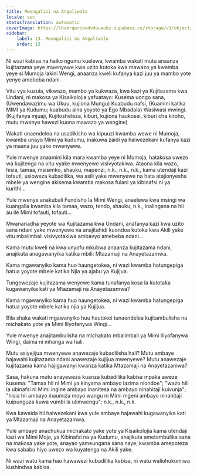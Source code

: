 ```yaml
---
title: Mwangalizi na Angaliwalo
locale: swc
statusTranslation: automatic
coverImage: https://lhvmrqwrcowdvduuaukz.supabase.co/storage/v1/object/public/strapi-uploads/small_cover-tratado-de-psicologia-revolucionaria.webp-5e15e1cec4e0ebebcde5d7fc7565d8fd.webp
sidebar:
    label: 13. Mwangalizi na Angaliwalo
    order: 13
---
```

Ni wazi kabisa na haiko ngumu kuelewa, kwamba wakati mutu anaanza kujitazama yeye mwenyewe kwa uzito kutoka kwa mawazo ya kwamba yeye si Mumoja lakini Wengi, anaanza kweli kufanya kazi juu ya mambo yote yenye amebeba ndani.

Vitu vya kuzuia, vikwazo, mambo ya kukwaza, kwa kazi ya Kujitazama kwa Undani, ni makosa ya Kisaikolojia yafuatayo: Kusema uongo sana, (Uwendawazimu wa Ukuu, kujiona Mungu) Kuabudu nafsi, (Kuamini katika MIMI ya Kudumu; kuabudu aina yoyote ya Ego Mbadala) Wasiwasi mwingi. (Kujifanya mjuaji, Kujitosheleza, kiburi, kujiona haukosei, kiburi cha kiroho, mutu mwenye hawezi kuona mawazo ya wengine)

Wakati unaendelea na usadikisho wa kipuuzi kwamba wewe ni Mumoja, kwamba unayo Mimi ya kudumu, inakuwa zaidi ya haiwezekani kufanya kazi ya maana juu yako mwenyewe.

Yule mwenye anaamini kila mara kwamba yeye ni Mumoja, hatakosa uwezo wa kujitenga na vitu vyake mwenyewe visivyotakiwa. Ataona kila wazo, hisia, tamaa, msisimko, shauku, mapenzi, n.k., n.k., n.k., kama utendaji kazi tofauti, usioweza kubadilika, wa asili yake mwenyewe na hata atajionyesha mbele ya wengine akisema kwamba makosa fulani ya kibinafsi ni ya kurithi...

Yule mwenye anakubali Fundisho la Mimi Wengi, anaelewa kwa msingi wa kuangalia kwamba kila tamaa, wazo, tendo, shauku, n.k., inalingana na hii au ile Mimi tofauti, tofauti...

Mwanariadha yeyote wa Kujitazama kwa Undani, anafanya kazi kwa uzito sana ndani yake mwenyewe na anajitahidi kuondoa kutoka kwa Akili yake vitu mbalimbali visivyotakiwa ambavyo amebeba ndani...

Kama mutu kweli na kwa unyofu mkubwa anaanza kujitazama ndani, anajikuta anagawanyika katika mbili: Mtazamaji na Anayetazamwa.

Kama mgawanyiko kama huo haungetokea, ni wazi kwamba hatungepiga hatua yoyote mbele katika Njia ya ajabu ya Kujijua.

Tungewezaje kujitazama wenyewe kama tunafanya kosa la kutotaka kugawanyika kati ya Mtazamaji na Anayetazamwa?

Kama mgawanyiko kama huo haungetokea, ni wazi kwamba hatungepiga hatua yoyote mbele katika njia ya Kujijua.

Bila shaka wakati mgawanyiko huu hautokei tunaendelea kujitambulisha na michakato yote ya Mimi Iliyofanywa Wingi...

Yule mwenye anajitambulisha na michakato mbalimbali ya Mimi Iliyofanywa Wingi, daima ni mhanga wa hali.

Mutu asiyejijua mwenyewe anawezaje kubadilisha hali? Mutu ambaye hajawahi kujitazama ndani anawezaje kujijua mwenyewe? Mutu anawezaje kujitazama kama hajigawanyi kwanza katika Mtazamaji na Anayetazamwa?

Sasa, hakuna mutu anayeweza kuanza kubadilika kabisa mpaka aweze kusema: "Tamaa hii ni Mimi ya kinyama ambayo lazima niondoe"; "wazo hili la ubinafsi ni Mimi ingine ambayo inanitesa na ambayo ninahitaji kuivunja"; "hisia hii ambayo inaumiza moyo wangu ni Mimi mgeni ambayo ninahitaji kuipunguza kuwa vumbi la ulimwengu"; n.k., n.k., n.k.

Kwa kawaida hii haiwezekani kwa yule ambaye hajawahi kugawanyika kati ya Mtazamaji na Anayetazamwa.

Yule ambaye anachukua michakato yake yote ya Kisaikolojia kama utendaji kazi wa Mimi Moja, ya Kibinafsi na ya Kudumu, anajikuta ametambulika sana na makosa yake yote, anayao yameungana sana naye, kwamba amepoteza kwa sababu hiyo uwezo wa kuyatenga na Akili yake.

Ni wazi watu kama hao hawawezi kubadilika kabisa, ni watu waliohukumiwa kushindwa kabisa.

